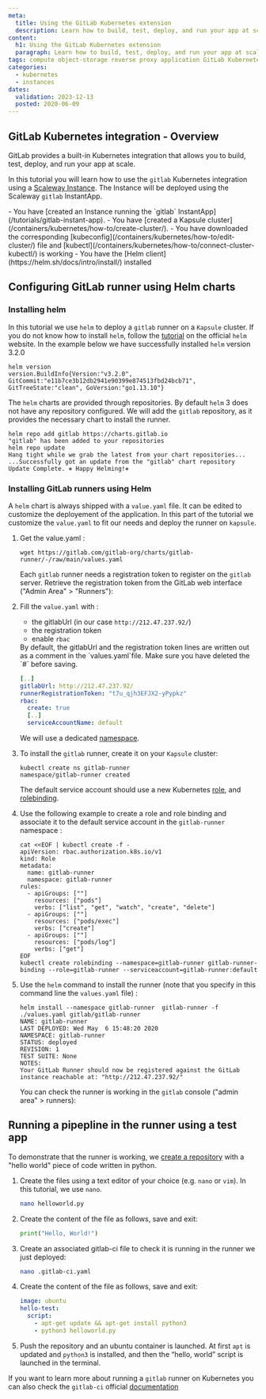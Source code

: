 ```yaml
---
meta:
  title: Using the GitLab Kubernetes extension
  description: Learn how to build, test, deploy, and run your app at scale using the GitLab Kubernetes integration
content:
  h1: Using the GitLab Kubernetes extension
  paragraph: Learn how to build, test, deploy, and run your app at scale using the GitLab Kubernetes integration
tags: compute object-storage reverse proxy application GitLab Kubernetes
categories:
  - kubernetes
  - instances
dates:
  validation: 2023-12-13
  posted: 2020-06-09
---
```


## GitLab Kubernetes integration - Overview

GitLab provides a built-in Kubernetes integration that allows you to build, test, deploy, and run your app at scale.

In this tutorial you will learn how to use the `gitlab` Kubernetes integration using a [Scaleway Instance](https://www.scaleway.com/en/virtual-instances/).
The Instance will be deployed using the Scaleway `gitlab` InstantApp.

<Macro id="requirements" />
 
<Message type="requirement">
  - You have [created an Instance running the `gitlab` InstantApp](/tutorials/gitlab-instant-app).
  - You have [created a Kapsule cluster](/containers/kubernetes/how-to/create-cluster/).
  - You have downloaded the corresponding [kubeconfig](/containers/kubernetes/how-to/edit-cluster/) file and [kubectl](/containers/kubernetes/how-to/connect-cluster-kubectl/) is working
  - You have the [Helm client](https://helm.sh/docs/intro/install/) installed
</Message>

## Configuring GitLab runner using Helm charts

### Installing helm

In this tutorial we use `helm` to deploy a `gitlab` runner on a `Kapsule` cluster.
If you do not know how to install `helm`, follow the [tutorial](https://helm.sh/docs/intro/install/) on the official `helm` website.
In the example below we have successfully installed `helm` version 3.2.0

```
helm version
version.BuildInfo{Version:"v3.2.0", GitCommit:"e11b7ce3b12db2941e90399e874513fbd24bcb71", GitTreeState:"clean", GoVersion:"go1.13.10"}
```

The `helm` charts are provided through repositories. By default `helm` 3 does not have any repository configured.
We will add the `gitlab` repository, as it provides the necessary chart to install the runner.

```
helm repo add gitlab https://charts.gitlab.io
"gitlab" has been added to your repositories
helm repo update
Hang tight while we grab the latest from your chart repositories...
...Successfully got an update from the "gitlab" chart repository
Update Complete. ⎈ Happy Helming!⎈
```

### Installing GitLab runners using Helm

A `helm` chart is always shipped with a `value.yaml` file. It can be edited to customize the deployement of the application.
In this part of the tutorial we customize the `value.yaml` to fit our needs and deploy the runner on `kapsule`.

1. Get the value.yaml :
    ```
    wget https://gitlab.com/gitlab-org/charts/gitlab-runner/-/raw/main/values.yaml
    ```

    Each `gitlab` runner needs a registration token to register on the `gitlab` server.
    Retrieve the registration token from the GitLab web interface ("Admin Area" > "Runners"):

    <Lightbox src="scaleway-token.webp" alt="" />

    <Lightbox src="scaleway-token.webp" alt="" />
2. Fill the `value.yaml` with :
    - the gitlabUrl (in our case `http://212.47.237.92/`)
    - the registration token
    - enable `rbac`

    <Message type="note">
      By default, the gitlabUrl and the registration token lines are written out as a comment in the `values.yaml`file. Make sure you have deleted the `#` before saving.
    </Message>

    ```yaml
    [..]
    gitlabUrl: http://212.47.237.92/
    runnerRegistrationToken: "t7u_qjh3EFJX2-yPypkz"
    rbac:
      create: true
      [..]
      serviceAccountName: default
    ```

    We will use a dedicated [namespace](https://kubernetes.io/docs/concepts/overview/working-with-objects/namespaces/).
3. To install the `gitlab` runner, create it on your `Kapsule` cluster:
    ```
    kubectl create ns gitlab-runner
    namespace/gitlab-runner created
    ```

    The default service account should use a new Kubernetes [role](https://kubernetes.io/docs/reference/access-authn-authz/rbac/#role-example), and [rolebinding](https://kubernetes.io/docs/reference/access-authn-authz/rbac/#rolebinding-example).
4. Use the following example to create a role and role binding and associate it to the default service account in the `gitlab-runner` namespace :
    ```
    cat <<EOF | kubectl create -f -
    apiVersion: rbac.authorization.k8s.io/v1
    kind: Role
    metadata:
      name: gitlab-runner
      namespace: gitlab-runner
    rules:
      - apiGroups: [""]
        resources: ["pods"]
        verbs: ["list", "get", "watch", "create", "delete"]
      - apiGroups: [""]
        resources: ["pods/exec"]
        verbs: ["create"]
      - apiGroups: [""]
        resources: ["pods/log"]
        verbs: ["get"]
    EOF
    kubectl create rolebinding --namespace=gitlab-runner gitlab-runner-binding --role=gitlab-runner --serviceaccount=gitlab-runner:default
    ```
5. Use the `helm` command to install the runner (note that you specify in this command line the `values.yaml` file) :
    ```
    helm install --namespace gitlab-runner  gitlab-runner -f ./values.yaml gitlab/gitlab-runner
    NAME: gitlab-runner
    LAST DEPLOYED: Wed May  6 15:48:20 2020
    NAMESPACE: gitlab-runner
    STATUS: deployed
    REVISION: 1
    TEST SUITE: None
    NOTES:
    Your GitLab Runner should now be registered against the GitLab instance reachable at: "http://212.47.237.92/"
    ```

    You can check the runner is working in the `gitlab` console ("admin area" > runners):
    <Lightbox src="scaleway-runnerok.webp" alt="" />

## Running a pipepline in the runner using a test app

To demonstrate that the runner is working, we [create a repository](https://docs.gitlab.com/ee/user/project/repository/#create-a-repository) with a "hello world" piece of code written in python.

1. Create the files using a text editor of your choice (e.g. `nano` or `vim`). In this tutorial, we use `nano`.
    ```bash
    nano helloworld.py
    ```
2. Create the content of the file as follows, save and exit:
    ```python
    print("Hello, World!")
    ```
3. Create an associated gitlab-ci file to check it is running in the runner we just deployed:
    ```bash
    nano .gitlab-ci.yaml
    ```
4. Create the content of the file as follows, save and exit:
    ```yaml
    image: ubuntu
    hello-test:
      script:
        - apt-get update && apt-get install python3
        - python3 helloworld.py
    ```
5. Push the repository and an ubuntu container is launched. At first `apt` is updated and `python3` is installed, and then the “hello, world” script is launched in the terminal.
    <Lightbox src="scaleway-job1.webp" alt="" />
    <Lightbox src="scaleway-job2.webp" alt="" />

If you want to learn more about running a `gitlab` runner on Kubernetes you can also check the `gitlab-ci` official [documentation](https://docs.gitlab.com/runner/install/kubernetes.html)
